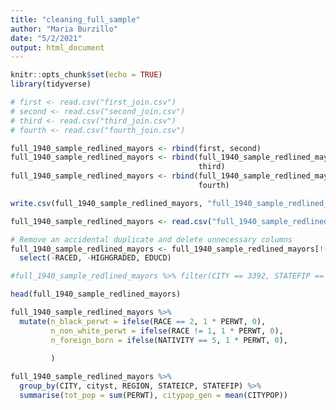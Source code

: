 ```yaml
---
title: "cleaning_full_sample"
author: "Maria Burzillo"
date: "5/2/2021"
output: html_document
---
```


```r
knitr::opts_chunk$set(echo = TRUE)
library(tidyverse)
```

```r
# first <- read.csv("first_join.csv")
# second <- read.csv("second_join.csv")
# third <- read.csv("third_join.csv")
# fourth <- read.csv("fourth_join.csv")
```


```r
full_1940_sample_redlined_mayors <- rbind(first, second)
full_1940_sample_redlined_mayors <- rbind(full_1940_sample_redlined_mayors,
                                          third)
full_1940_sample_redlined_mayors <- rbind(full_1940_sample_redlined_mayors,
                                          fourth)
```


```r
write.csv(full_1940_sample_redlined_mayors, "full_1940_sample_redlined_mayors.csv")
```


```r

full_1940_sample_redlined_mayors <- read.csv("full_1940_sample_redlined_mayors.csv") 

# Remove an accidental duplicate and delete unnecessary columns
full_1940_sample_redlined_mayors <- full_1940_sample_redlined_mayors[!(full_1940_sample_redlined_mayors$CITY == 3392 & full_1940_sample_redlined_mayors$STATEFIP == 12),] %>%
  select(-RACED, -HIGHGRADED, EDUCD)

#full_1940_sample_redlined_mayors %>% filter(CITY == 3392, STATEFIP == 12)

```

```r
head(full_1940_sample_redlined_mayors)

```

```r
full_1940_sample_redlined_mayors %>%
  mutate(n_black_perwt = ifelse(RACE == 2, 1 * PERWT, 0),
         n_non_white_perwt = ifelse(RACE != 1, 1 * PERWT, 0),
         n_foreign_born = ifelse(NATIVITY == 5, 1 * PERWT, 0),
         
         )

```

```r
full_1940_sample_redlined_mayors %>%
  group_by(CITY, cityst, REGION, STATEICP, STATEFIP) %>%
  summarise(tot_pop = sum(PERWT), citypop_gen = mean(CITYPOP))

```

